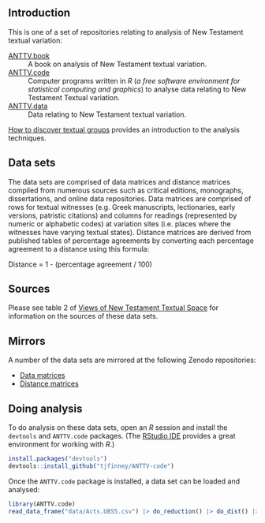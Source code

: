 ## Introduction

This is one of a set of repositories relating to analysis of New Testament textual variation:

[ANTTV.book](https://github.com/tjfinney/ANTTV.book)
: A book on analysis of New Testament textual variation.

[ANTTV.code](https://github.com/tjfinney/ANTTV.code)
: Computer programs written in *R* (*a free software environment for statistical computing and graphics*) to analyse data relating to New Testament Textual variation.

[ANTTV.data](https://github.com/tjfinney/ANTTV.data)
: Data relating to New Testament textual variation.

[How to discover textual groups](https://www.digitalstudies.org/article/id/7324/) provides an introduction to the analysis techniques.

## Data sets

The data sets are comprised of data matrices and distance matrices compiled from numerous sources such as critical editions, monographs, dissertations, and online data repositories. Data matrices are comprised of rows for textual witnesses (e.g. Greek manuscripts, lectionaries, early versions, patristic citations) and columns for readings (represented by numeric or alphabetic codes) at variation sites (i.e. places where the witnesses have varying textual states). Distance matrices are derived from published tables of percentage agreements by converting each percentage agreement to a distance using this formula:

Distance = 1 - (percentage agreement / 100)

## Sources

Please see table 2 of [Views of New Testament Textual Space](https://www.tfinney.net/Views/index.xhtml) for information on the sources of these data sets.

## Mirrors

A number of the data sets are mirrored at the following Zenodo repositories:

* [Data matrices](https://zenodo.org/record/4064629)
* [Distance matrices](https://zenodo.org/record/4064631)

## Doing analysis

To do analysis on these data sets, open an *R* session and install the `devtools` and `ANTTV.code` packages. (The [RStudio IDE](https://posit.co/downloads/) provides a great environment for working with *R*.)

``` r
install.packages("devtools")
devtools::install_github("tjfinney/ANTTV-code")
```

Once the `ANTTV.code` package is installed, a data set can be loaded and analysed:

``` r
library(ANTTV.code)
read_data_frame("data/Acts.UBS5.csv") |> do_reduction() |> do_dist() |> do_NJ()
```


